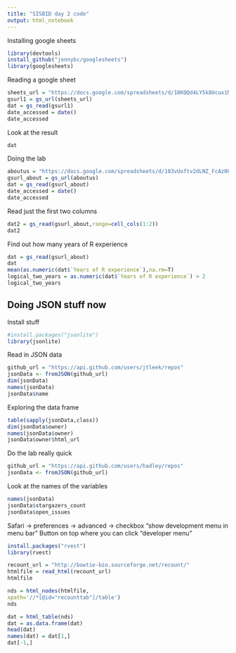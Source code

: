 ```yaml
---
title: "SISBID day 2 code"
output: html_notebook
---
```


Installing google sheets
```r
library(devtools)
install_github("jennybc/googlesheets")
library(googlesheets)
```

Reading a google sheet

```r
sheets_url = "https://docs.google.com/spreadsheets/d/18KQQd4LY5k8Ucux1MvWCsQGQJlvd0ECTnn-3ixdOKFM/pubhtml"
gsurl1 = gs_url(sheets_url)
dat = gs_read(gsurl1)
date_accessed = date()
date_accessed
```


Look at the result

```r
dat
```


Doing the lab

```r
aboutus = "https://docs.google.com/spreadsheets/d/103vUoftv2dLNZ_FcAz08b5ptIkWN4W2RaFn7VF39FJ8/edit#gid=0"
gsurl_about = gs_url(aboutus)
dat = gs_read(gsurl_about)
date_accessed = date()
date_accessed
```

Read just the first two columns
```r

dat2 = gs_read(gsurl_about,range=cell_cols(1:2))
dat2
```

Find out how many years of R experience

```r
dat = gs_read(gsurl_about)
dat
mean(as.numeric(dat$`Years of R experience`),na.rm=T)
logical_two_years = as.numeric(dat$`Years of R experience`) > 2
logical_two_years
```


## Doing JSON stuff now

Install stuff
```r
#install.packages("jsonlite")
library(jsonlite)
```


Read in JSON data

```r
github_url = "https://api.github.com/users/jtleek/repos"
jsonData <- fromJSON(github_url)
dim(jsonData)
names(jsonData)
jsonData$name
```


Exploring the data frame

```r
table(sapply(jsonData,class))
dim(jsonData$owner)
names(jsonData$owner)
jsonData$owner$html_url
```

Do the lab really quick

```r
github_url = "https://api.github.com/users/hadley/repos"
jsonData <- fromJSON(github_url)
```


Look at the names of the variables

```r
names(jsonData)
jsonData$stargazers_count
jsonData$open_issues
```
Safari -> preferences -> advanced -> checkbox "show development menu in menu bar"
Button on top where you can click "developer menu"

```r
install.packages("rvest")
library(rvest)
```


```r
recount_url = "http://bowtie-bio.sourceforge.net/recount/"
htmlfile = read_html(recount_url)
htmlfile
```


```r
nds = html_nodes(htmlfile,                
xpath='//*[@id="recounttab"]/table')
nds
```

```r
dat = html_table(nds)
dat = as.data.frame(dat)
head(dat)
names(dat) = dat[1,]
dat[-1,]
```

